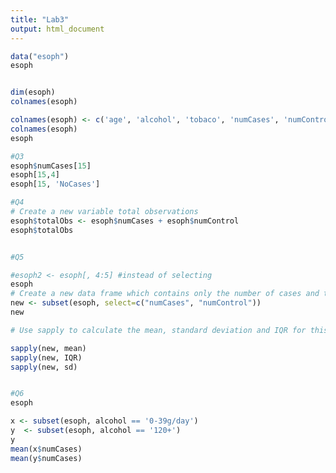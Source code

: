 ```yaml
---
title: "Lab3"
output: html_document
---
```

```r
data("esoph")
esoph


dim(esoph)
colnames(esoph)

colnames(esoph) <- c('age', 'alcohol', 'tobaco', 'numCases', 'numControl')
colnames(esoph)
esoph

#Q3
esoph$numCases[15]
esoph[15,4]
esoph[15, 'NoCases']

#Q4
# Create a new variable total observations
esoph$totalObs <- esoph$numCases + esoph$numControl
esoph$totalObs 


#Q5

#esoph2 <- esoph[, 4:5] #instead of selecting
esoph
# Create a new data frame which contains only the number of cases and the number of controls columns
new <- subset(esoph, select=c("numCases", "numControl"))
new

# Use sapply to calculate the mean, standard deviation and IQR for this new data frame

sapply(new, mean)
sapply(new, IQR)
sapply(new, sd)


#Q6
esoph

x <- subset(esoph, alcohol == '0-39g/day')
y  <- subset(esoph, alcohol == '120+')
y
mean(x$numCases)
mean(y$numCases)

```

